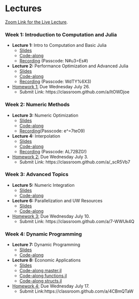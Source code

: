 # Lectures

[Zoom Link for the Live Lecture](https://uwmadison.zoom.us/j/94005146127?pwd=obHy3MRaU409nQtDHu5dHFZVIsOeXD.1).

### Week 1: Introduction to Computation and Julia

- **Lecture 1:** Intro to Computation and Basic Julia
  - [Slides](https://johnfhiggins.github.io/ComputationalBootcamp/lectures/lecture1.pdf)
  - [Code-along](https://johnfhiggins.github.io/ComputationalBootcamp/codealongs/CodeAlong1.jl)
  - [Recording](https://uwmadison.zoom.us/rec/share/ynn8lvn74Gl4zZaJQ_tQmhVo3pvyLBMaE98E2HVagWL1Kmb2lJhFdVikDxDjJYSu.ELFWtDc2BCCN0jRu 
Passcode:N#u3=Es#) (Passcode: N#u3=Es#)

- **Lecture 2:** Performance Optimization and Advanced Julia
  - [Slides](https://johnfhiggins.github.io/ComputationalBootcamp/lectures/lecture2.pdf)
  - [Code-along](https://johnfhiggins.github.io/ComputationalBootcamp/codealongs/CodeAlong2.jl)
  - [Recording](https://uwmadison.zoom.us/rec/share/6ezG063zaKlhNXcFdC8hrTrqcq5e1fP2vVUQqfVjwJk8JoSyvb3gxHeMjcSTtERy.VGdbaLZOycmGeTBR?startTime=1718819966000
Passcode: WdTY%6X3) (Passcode: WdTY%6X3)

- [Homework 1:](https://johnfhiggins.github.io/ComputationalBootcamp/homeworks/homework1.html) Due Wednesday July 26. 
  - Submit Link: https://classroom.github.com/a/ltOWDjoe
  
### Week 2: Numeric Methods

- **Lecture 3:** Numeric Optimization 
  - [Slides](https://johnfhiggins.github.io/ComputationalBootcamp/lectures/lecture3.pdf)
  - [Code-along](https://johnfhiggins.github.io/ComputationalBootcamp/codealongs/CodeAlong3.jl)
  - [Recording](https://uwmadison.zoom.us/rec/share/jYcm3SOBsnEj06FwHa2m2Jek2hr73QkmxMQXgo8Ry4vMtqCzczYCwKV0kxxmk1or.Ih-2Up-8199PViCW 
Passcode: e^=7teO9)(Passcode: e^=7teO9)
- **Lecture 4:** Interpolation
  - [Slides](https://johnfhiggins.github.io/ComputationalBootcamp/lectures/lecture4.pdf)
  - [Code-along](https://johnfhiggins.github.io/ComputationalBootcamp/codealongs/CodeAlong4.jl)
  - [Recording](https://uwmadison.zoom.us/rec/share/rW5TLo14oWjhilrIG3xmtfzYseequR-kDr7tAAAOw5owQmbXKonM-v60Dbjy79MO.GjYzdXzNRItE5HFi?startTime=1719424855000
Passcode: AL72BZG!) (Passcode: AL72BZG!)

- [Homework 2:](https://johnfhiggins.github.io/ComputationalBootcamp/homeworks/homework2.html) Due Wednesday July 3. 
    - Submit Link: https://classroom.github.com/a/_scR5Vb7

### Week 3: Advanced Topics

- **Lecture 5:** Numeric Integration
  - [Slides](https://johnfhiggins.github.io/ComputationalBootcamp/lectures/lecture5.pdf)
  - [Code-along](https://johnfhiggins.github.io/ComputationalBootcamp/codealongs/CodeAlong5.jl)

- **Lecture 6:** Parallelization and UW Resources
  - [Slides](https://johnfhiggins.github.io/ComputationalBootcamp/lectures/lecture6.pdf)
  - [Code-along](https://johnfhiggins.github.io/ComputationalBootcamp/codealongs/CodeAlong6.jl)

- [Homework 3:](https://johnfhiggins.github.io/ComputationalBootcamp/homeworks/homework3.html) Due Wednesday July 10. 
    - Submit Link: https://classroom.github.com/a/7-WWUk4Q

### Week 4: Dynamic Programming

- **Lecture 7:** Dynamic Programming
  - [Slides](https://johnfhiggins.github.io/ComputationalBootcamp/lectures/lecture7.pdf)
  - [Code-along](https://johnfhiggins.github.io/ComputationalBootcamp/codealongs/CodeAlong7.jl)

- **Lecture 8:** Economic Applications
  - [Slides](https://johnfhiggins.github.io/ComputationalBootcamp/lectures/lecture8.pdf)
  - [Code-along master.jl](https://johnfhiggins.github.io/ComputationalBootcamp/codealongs/CodeAlong8_master.jl)
  - [Code-along functions.jl](https://johnfhiggins.github.io/ComputationalBootcamp/codealongs/CodeAlong8_functions.jl)
  - [Code-along structs.jl](https://johnfhiggins.github.io/ComputationalBootcamp/codealongs/CodeAlong8_structs.jl)

- [Homework 4:](https://johnfhiggins.github.io/ComputationalBootcamp/homeworks/homework4.html) Due Wednesday July 17. 
  - Submit Link:https://classroom.github.com/a/4CBmQTaW


  